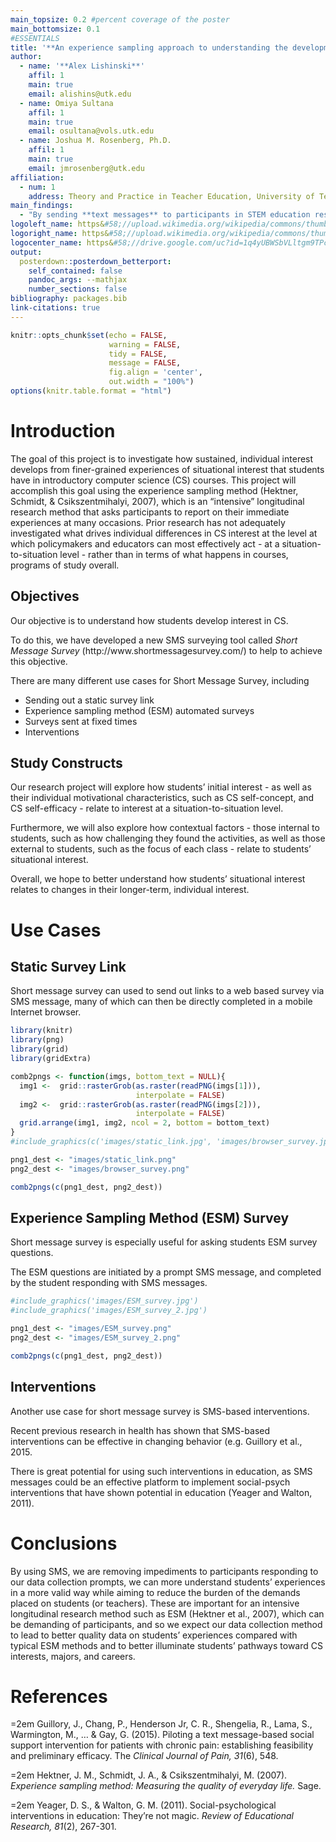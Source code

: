 ```yaml
---
main_topsize: 0.2 #percent coverage of the poster
main_bottomsize: 0.1
#ESSENTIALS
title: '**An experience sampling approach to understanding the development of interest in computer science**'
author:
  - name: '**Alex Lishinski**'
    affil: 1
    main: true
    email: alishins@utk.edu
  - name: Omiya Sultana
    affil: 1
    main: true
    email: osultana@vols.utk.edu
  - name: Joshua M. Rosenberg, Ph.D.
    affil: 1
    main: true
    email: jmrosenberg@utk.edu
affiliation:
  - num: 1
    address: Theory and Practice in Teacher Education, University of Tennessee, Knoxville, 
main_findings:
  - "By sending **text messages** to participants in STEM education research, it is possible to **study - and even impact** - their teaching and learning experiences."
logoleft_name: https&#58;//upload.wikimedia.org/wikipedia/commons/thumb/e/e3/Tennessee_Volunteers_logo.svg/1200px-Tennessee_Volunteers_logo.svg.png
logoright_name: https&#58;//upload.wikimedia.org/wikipedia/commons/thumb/e/e3/Tennessee_Volunteers_logo.svg/1200px-Tennessee_Volunteers_logo.svg.png
logocenter_name: https&#58;//drive.google.com/uc?id=1q4yUBWSbVLltgm9TPc4GO8qhCUdJh4yO
output: 
  posterdown::posterdown_betterport:
    self_contained: false
    pandoc_args: --mathjax
    number_sections: false
bibliography: packages.bib
link-citations: true
---
```


```r
knitr::opts_chunk$set(echo = FALSE,
                      warning = FALSE,
                      tidy = FALSE,
                      message = FALSE,
                      fig.align = 'center',
                      out.width = "100%")
options(knitr.table.format = "html") 
```

# Introduction

The goal of this project is to investigate how sustained, individual interest develops from finer-grained experiences of situational interest that students have in introductory computer science (CS) courses. This project will accomplish this goal using the experience sampling method (Hektner, Schmidt, & Csikszentmihalyi, 2007), which is an "intensive" longitudinal research method that asks participants to report on their immediate experiences at many occasions. Prior research has not adequately investigated what drives individual differences in CS interest at the level at which policymakers and educators can most effectively act - at a situation-to-situation level - rather than in terms of what happens in courses, programs of study overall. 

## Objectives

Our objective is to understand how students develop interest in CS.

To do this, we have developed a new SMS surveying tool called *Short Message Survey* (http://www.shortmessagesurvey.com/) to help to achieve this objective.

There are many different use cases for Short Message Survey, including

- Sending out a static survey link
- Experience sampling method (ESM) automated surveys  
- Surveys sent at fixed times
- Interventions

## Study Constructs

Our research project will explore how students’ initial interest - as well as their individual motivational characteristics, such as CS self-concept, and CS self-efficacy - relate to interest at a situation-to-situation level. 

Furthermore, we will also explore how contextual factors - those internal to students, such as how challenging they found the activities, as well as those external to students, such as the focus of each class - relate to students’ situational interest.

Overall, we hope to better understand how students’ situational interest relates to changes in their longer-term, individual interest.

# Use Cases

## Static Survey Link

Short message survey can used to send out links to a web based survey via SMS message, many of which can then be directly completed in a mobile Internet browser.

```r
library(knitr)
library(png)
library(grid)
library(gridExtra)

comb2pngs <- function(imgs, bottom_text = NULL){
  img1 <-  grid::rasterGrob(as.raster(readPNG(imgs[1])),
                            interpolate = FALSE)
  img2 <-  grid::rasterGrob(as.raster(readPNG(imgs[2])),
                            interpolate = FALSE)
  grid.arrange(img1, img2, ncol = 2, bottom = bottom_text)
}
#include_graphics(c('images/static_link.jpg', 'images/browser_survey.jpg'))

png1_dest <- "images/static_link.png"
png2_dest <- "images/browser_survey.png"

comb2pngs(c(png1_dest, png2_dest))
```

## Experience Sampling Method (ESM) Survey

Short message survey is especially useful for asking students ESM survey questions.

The ESM questions are initiated by a prompt SMS message, and completed by the student responding with SMS messages.

```r
#include_graphics('images/ESM_survey.jpg')
#include_graphics('images/ESM_survey_2.jpg')

png1_dest <- "images/ESM_survey.png"
png2_dest <- "images/ESM_survey_2.png"

comb2pngs(c(png1_dest, png2_dest))
```

<!--
To reference a citation you can add your `.bib` file to the working directory and name it in the YAML metadata or generate an automated one as done here, then you only need to reference the label value in the `.bib` file. For example this package is built on top of the wonderful {pagedown} package and I will cite it at the end of this sentance using this in the rmd `[@R-pagedown]` [@R-pagedown].

To get a better understanding of how to include features like these please refer to the {posterdown} [wiki](https://github.com/posterdown/wiki).

**_Now on to the results!_**

-->

## Interventions

Another use case for short message survey is SMS-based interventions.

Recent previous research in health has shown that SMS-based interventions can be effective in changing behavior (e.g. Guillory et al., 2015.

There is great potential for using such interventions in education, as SMS messages could be an effective platform to implement social-psych interventions that have shown potential in education (Yeager and Walton, 2011).

# Conclusions

By using SMS, we are removing impediments to participants responding to our data collection prompts, we can more understand students’ experiences in a more valid way while aiming to reduce the burden of the demands placed on students (or teachers). These are important for an intensive longitudinal research method such as ESM (Hektner et al., 2007), which can be demanding of participants, and so we expect our data collection method to lead to better quality data on students’ experiences compared with typical ESM methods and to better illuminate students' pathways toward CS interests, majors, and careers.

# References

\hangindent=2em
Guillory, J., Chang, P., Henderson Jr, C. R., Shengelia, R., Lama, S., Warmington, M., ... & Gay, G. (2015). Piloting a text message-based social support intervention for patients with chronic pain: establishing feasibility and preliminary efficacy. The *Clinical Journal of Pain, 31*(6), 548.

\hangindent=2em
Hektner, J. M., Schmidt, J. A., & Csikszentmihalyi, M. (2007). *Experience sampling method: Measuring the quality of everyday life.* Sage.

\hangindent=2em
Yeager, D. S., & Walton, G. M. (2011). Social-psychological interventions in education: They’re not magic. *Review of Educational Research, 81*(2), 267-301.
